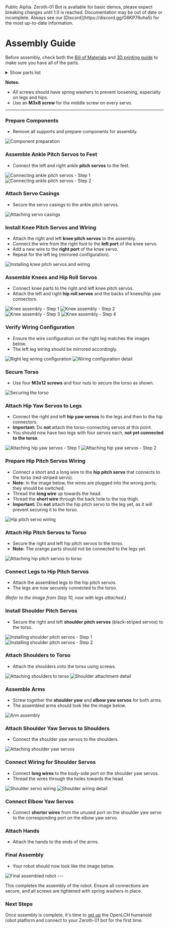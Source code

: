 
<Callout type="error" emoji="🚫">
Public Alpha. Zeroth-01 Bot is available for basic demos, please expect breaking changes until 1.0 is reached.
</Callout>
<Callout type="warning" emoji="⚠️">
Documentation may be out of date or incomplete. Always see our [Discord](https://discord.gg/G6KP76uha5) for the most up-to-date information.
</Callout>

# Assembly Guide
Before assembly, check both the [Bill of Materials](/build/bom) and [3D printing guide](/build/3d_print) to make sure you have all of the parts.

<details>
  <summary>
    <span class="show">Show parts list</span>
  </summary>
  <div class="details-internal flex flex-row">
    <fieldset class="flex-item-half-width">
      <legend>3D Printed Parts:</legend>
      <div>
        <input type="checkbox" id="right_hand"/>
        <label for="right_hand"> Right Hand</label>
      </div>
      <div>
        <input type="checkbox" id="left_hand"/>
        <label for="left_hand"> Left Hand</label>
      </div>
      <div>
        <input type="checkbox" id="elbow_bracket_left"/>
        <label for="elbow_bracket_left"> Left Elbow Bracket</label>
      </div>
      <div>
        <input type="checkbox" id="elbow_bracket_right"/>
        <label for="elbow_bracket_right"> Right Elbow Bracket</label>
      </div>
      <div>
        <input type="checkbox" id="left_shoulder_yaw"/>
        <label for="left_shoulder_yaw"> Left Shoulder Yaw</label>
      </div>
      <div>
        <input type="checkbox" id="right_shoulder_yaw"/>
        <label for="right_shoulder_yaw"> Right Shoulder Yaw</label>
      </div>
      <div>
        <input type="checkbox" id="head_back_plate"/>
        <label for="head_back_plate"> Head Back Plate</label>
      </div>
      <div>
        <input type="checkbox" id="neck_back_plate"/>
        <label for="neck_back_plate"> Neck Back Plate</label>
      </div>
      <div>
        <input type="checkbox" id="mounting_back_plate"/>
        <label for="mounting_back_plate"> Mounting Back Plate</label>
      </div>
      <div>
        <input type="checkbox" id="torso"/>
        <label for="torso"> Torso</label>
      </div>
      <div>
        <input type="checkbox" id="electronics_mount"/>
        <label for="electronics_mount"> Electronics Mount</label>
      </div>
      <div>
        <input type="checkbox" id="hip_pitch_dual_carry"/>
        <label for="hip_pitch_dual_carry"> Hip Pitch Dual Carry</label>
      </div>
      <div>
        <input type="checkbox" id="hip_yaw_left"/>
        <label for="hip_yaw_left"> Hip Yaw Left</label>
      </div>
      <div>
        <input type="checkbox" id="hip_yaw_right"/>
        <label for="hip_yaw_right"> Hip Yaw Right</label>
      </div>
      <div>
        <input type="checkbox" id="hip_roll_left"/>
        <label for="hip_roll_left"> Hip Roll Left</label>
      </div>
      <div>
        <input type="checkbox" id="hip_roll_right"/>
        <label for="hip_roll_right"> Hip Roll Right</label>
      </div>
      <div>
        <input type="checkbox" id="knee_pitch_left"/>
        <label for="knee_pitch_left"> Knee Pitch Left</label>
      </div>
      <div>
        <input type="checkbox" id="knee_pitch_right"/>
        <label for="knee_pitch_right"> Knee Pitch Right</label>
      </div>
      <div>
        <input type="checkbox" id="ankle_pitch_right"/>
        <label for="ankle_pitch_right"> Ankle Pitch Right</label>
      </div>
      <div>
        <input type="checkbox" id="ankle_pitch_left"/>
        <label for="ankle_pitch_left"> Ankle Pitch Left</label>
      </div>
      <div>
        <input type="checkbox" id="foot_left"/>
        <label for="foot_left"> Foot, Left</label>
      </div>
      <div>
        <input type="checkbox" id="foot_right"/>
        <label for="foot_right"> Foot, Right</label>
      </div>
    </fieldset>
    <fieldset class="flex-item-half-width">
      <legend>Bill of Materials:</legend>
      <div>
        <input type="checkbox" id="serial_bus_servo"/>
        <label for="serial_bus_servo"> Serial Bus Servo</label>
      </div>
      <div>
        <input type="checkbox" id="controller"/>
        <label for="controller"> Controller</label>
      </div>
      <div>
        <input type="checkbox" id="servo_driver_board"/>
        <label for="servo_driver_board"> Servo driver board</label>
      </div>
      <div>
        <input type="checkbox" id="lcd_imu"/>
        <label for="lcd_imu"> LCD IMU</label>
      </div>
      <div>
        <input type="checkbox" id="imu"/>
        <label for="imu"> IMU</label>
      </div>
      <div>
        <input type="checkbox" id="camera"/>
        <label for="camera"> Camera</label>
      </div>
      <div>
        <input type="checkbox" id="battery"/>
        <label for="battery"> Battery</label>
      </div>
      <div>
        <input type="checkbox" id="12v_to_5v"/>
        <label for="12v_to_5v"> 12V to 5V</label>
      </div>
      <div>
        <input type="checkbox" id="microphone"/>
        <label for="microphone"> Microphone</label>
      </div>
      <div>
        <input type="checkbox" id="speaker"/>
        <label for="speaker"> Speaker</label>
      </div>
      <div>
        <input type="checkbox" id="amplifier"/>
        <label for="amplifier"> Amplifier</label>
      </div>
    </fieldset>
  </div>
</details>

**Notes:**
- All screws should have spring washers to prevent loosening, especially on legs and hips.
- Use an **M3x8 screw** for the middle screw on every servo.

---

<Steps>

### Prepare Components

- Remove all supports and prepare components for assembly.

<Image src="/assemble/IMG_3512.webp" alt="Component preparation" width={384} height={288} />

### Assemble Ankle Pitch Servos to Feet

- Connect the left and right ankle **pitch servos** to the feet.

<div className="grid grid-cols-2 gap-4">
  <Image src="/assemble/IMG_3525.webp" alt="Connecting ankle pitch servos - Step 1" width={288} height={216} />
  <Image src="/assemble/IMG_3526.webp" alt="Connecting ankle pitch servos - Step 2" width={240} height={180} />
</div>

### Attach Servo Casings

- Secure the servo casings to the ankle pitch servos.

<Image src="/assemble/IMG_3529.webp" alt="Attaching servo casings" width={336} height={252} />

### Install Knee Pitch Servos and Wiring

- Attach the right and left **knee pitch servos** to the assembly.
- Connect the wire from the right foot to the **left port** of the knee servo.
- Add a new wire to the **right port** of the knee servo.
- Repeat for the left leg (mirrored configuration).

<Image src="/assemble/IMG_3536.webp" alt="Installing knee pitch servos and wiring" width={336} height={252} />

### Assemble Knees and Hip Roll Servos

- Connect knee parts to the right and left knee pitch servos.
- Attach the left and right **hip roll servos** and the backs of knees/hip yaw connectors.

<div className="grid grid-cols-3 gap-4">
  <Image src="/assemble/IMG_3541.webp" alt="Knee assembly - Step 1" width={192} height={144} />
  <Image src="/assemble/IMG_3556.webp" alt="Knee assembly - Step 2" width={192} height={144} />
  <Image src="/assemble/IMG_3559.webp" alt="Knee assembly - Step 3" width={192} height={144} />
  <Image src="/assemble/IMG_3547.webp" alt="Knee assembly - Step 4" width={192} height={144} />
</div>

### Verify Wiring Configuration

- Ensure the wire configuration on the right leg matches the images below.
- The left leg wiring should be mirrored accordingly.

<div className="grid grid-cols-2 gap-4">
  <Image src="/assemble/IMG_3549.webp" alt="Right leg wiring configuration" width={480} height={360} />
  <Image src="/assemble/IMG_3585.webp" alt="Wiring configuration detail" width={240} height={180} />
</div>

### Secure Torso

- Use four **M3x12 screws** and four nuts to secure the torso as shown.

<Image src="/assemble/IMG_3585.webp" alt="Securing the torso" width={240} height={180} />

### Attach Hip Yaw Servos to Legs

- Connect the right and left **hip yaw servos** to the legs and then to the hip connectors.
- **Important:** Do **not** attach the torso-connecting servos at this point.
- You should now have two legs with four servos each, **not yet connected to the torso**.

<div className="grid grid-cols-2 gap-4">
  <Image src="/assemble/IMG_3586.webp" alt="Attaching hip yaw servos - Step 1" width={3024} height={2268} />
  <Image src="/assemble/IMG_3582.webp" alt="Attaching hip yaw servos - Step 2" width={3024} height={2268} />
</div>

### Prepare Hip Pitch Servos Wiring

- Connect a short and a long wire to the **hip pitch servo** that connects to the torso (red-striped servo).
- **Note:** In the image below, the wires are plugged into the wrong ports; they should be switched.
- Thread the **long wire** up towards the head.
- Thread the **short wire** through the back hole to the top thigh.
- **Important:** Do **not** attach the hip pitch servo to the leg yet, as it will prevent securing it to the torso.

<Image src="/assemble/IMG_3592.webp" alt="Hip pitch servo wiring" width={3024} height={2268} />

### Attach Hip Pitch Servos to Torso

- Secure the right and left hip pitch servos to the torso.
- **Note:** The orange parts should not be connected to the legs yet.

<Image src="/assemble/IMG_3587.webp" alt="Attaching hip pitch servos to torso" width={3024} height={2268} />

### Connect Legs to Hip Pitch Servos

- Attach the assembled legs to the hip pitch servos.
- The legs are now securely connected to the torso.

*(Refer to the image from Step 10, now with legs attached.)*

### Install Shoulder Pitch Servos

- Secure the right and left **shoulder pitch servos** (black-striped servos) to the torso.

<Image src="/assemble/IMG_3571.webp" alt="Installing shoulder pitch servos - Step 1" width={3024} height={2268} />
<Image src="/assemble/IMG_3572.webp" alt="Installing shoulder pitch servos - Step 2" width={3024} height={2268} />

### Attach Shoulders to Torso

- Attach the shoulders onto the torso using screws.

<Image src="/assemble/IMG_3573.webp" alt="Attaching shoulders to torso" width={3024} height={2268} />
<Image src="/assemble/IMG_3578.webp" alt="Shoulder attachment detail" width={3024} height={2268} />

### Assemble Arms

- Screw together the **shoulder yaw** and **elbow yaw servos** for both arms.
- The assembled arms should look like the image below.

<Image src="/assemble/IMG_3575.webp" alt="Arm assembly" width={3024} height={2268} />

### Attach Shoulder Yaw Servos to Shoulders

- Connect the shoulder yaw servos to the shoulders.

<Image src="/assemble/IMG_3589.webp" alt="Attaching shoulder yaw servos" width={3024} height={2268} />

### Connect Wiring for Shoulder Servos

- Connect **long wires** to the body-side port on the shoulder yaw servos.
- Thread the wires through the holes towards the head.

<Image src="/assemble/IMG_3595.webp" alt="Shoulder servo wiring" width={3024} height={2268} />
<Image src="/assemble/IMG_3593.webp" alt="Shoulder wiring detail" width={3024} height={2268} />

### Connect Elbow Yaw Servos

- Connect **shorter wires** from the unused port on the shoulder yaw servo to the corresponding port on the elbow yaw servo.

### Attach Hands

- Attach the hands to the ends of the arms.

### Final Assembly

- Your robot should now look like the image below.

<Image src="/assemble/IMG_3599.webp" alt="Final assembled robot" width={3024} height={2268} />

</Steps>
---

This completes the assembly of the robot. Ensure all connections are secure, and all screws are tightened with spring washers in place.

### Next Steps
Once assembly is complete, it's time to [set up](/build/setup) the OpenLCH humanoid robot platform and connect to your Zeroth-01 bot for the first time.

